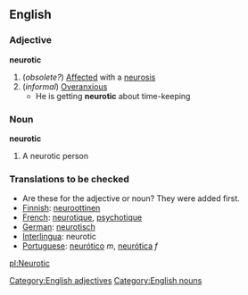 ==English==
===Adjective===
'''neurotic'''
#(''obsolete?'') [[Affected]] with a [[neurosis]]
#(''informal'') [[Overanxious]]
#* He is getting '''neurotic''' about time-keeping
===Noun===
'''neurotic'''
#A neurotic person
===Translations to be checked===
* Are these for the adjective or noun? They were added first.
*[[Finnish]]: [[neuroottinen]]
*[[French]]: [[neurotique]], [[psychotique]]
*[[German]]: [[neurotisch]]
*[[Interlingua]]: neurotic
*[[Portuguese]]: [[neurótico]] ''m'', [[neurótica]] ''f''
[[Category:English adjectives]]
[[Category:English nouns]]
[[pl:Neurotic]]